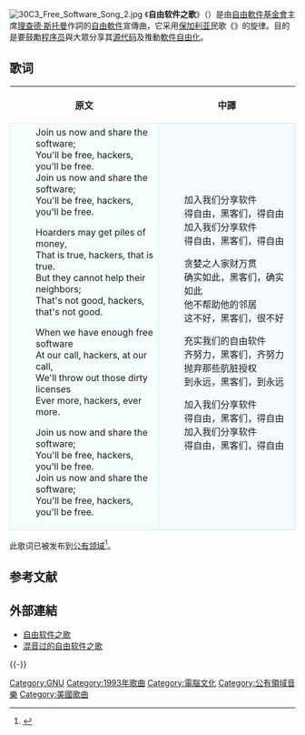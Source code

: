 {{Infobox song
| Name = 自由软件之歌
| original_name = The Free Software Song
| Cover = Free-software-song.svg
| Released = <!-- {{Start date|YYYY|MM|DD}} -->
| Published = 
| Length = <!-- {{Duration|m=MM|s=SS}} -->
| Writer = 
| Composer = 未知
| Lyricist = [[理查德·斯托曼|理查德·斯托曼]]
| Language = en
| Form = 
}}
[[File:30C3_Free_Software_Song_2.jpg|thumb]]
《'''自由软件之歌'''》（{{lang-en|The Free Software Song}}）是由[[自由軟件基金會|自由軟件基金會]]主席[[理查德·斯托曼|理查德·斯托曼]]作詞的[[自由軟件|自由軟件]]宣傳曲，它采用[[保加利亚|保加利亚]]民歌《{{tsl|en|Sadi Moma|Sadi Moma}}》的旋律。目的是要鼓勵[[程序员|程序员]]與大眾分享其[[源代码|源代码]]及推動[[自由软件|軟件自由化]]。

{{Listen|filename=Free_Software_Song_Bulgarian_Style.ogg|title=自由软件之歌|format=[[Ogg|Ogg]]}}
{{Listen|filename=Free_SoftWare_Song_RMS.ogg|title=理查德·斯托曼的演唱自由软件之歌|format=Ogg}}

== 歌词 ==
{| cellspacing=5 style="margin: auto"
!原文
!中譯
|--
|width=350 style="border:1px solid #CEF2E0; background-color: #F5FFFA; padding:5px"|
:Join us now and share the software;
:You'll be free, hackers, you'll be free.
:Join us now and share the software;
:You'll be free, hackers, you'll be free.

:Hoarders may get piles of money,
:That is true, hackers, that is true.
:But they cannot help their neighbors;
:That's not good, hackers, that's not good.

:When we have enough free software
:At our call, hackers, at our call,
:We'll throw out those dirty licenses
:Ever more, hackers, ever more.

:Join us now and share the software;
:You'll be free, hackers, you'll be free.
:Join us now and share the software;
:You'll be free, hackers, you'll be free.
|width=350 style="border:1px solid #CEDFF2; background-color: #F5FAFF; padding:5px"|
:加入我们分享软件
:得自由，黑客们，得自由
:加入我们分享软件
:得自由，黑客们，得自由

:贪婪之人家财万贯
:确实如此，黑客们，确实如此
:他不帮助他的邻居
:这不好，黑客们，很不好

:充实我们的自由软件
:齐努力，黑客们，齐努力
:抛弃那些肮脏授权
:到永远，黑客们，到永远

:加入我们分享软件
:得自由，黑客们，得自由
:加入我们分享软件
:得自由，黑客们，得自由
|}
此歌词已被发布到[[公有领域|公有领域]]<ref>{{Cite web|url=https://www.gnu.org/music/free-software-song.html|title=範本 - GNU 作業系統 - 自由軟體基金會（FSF）|accessdate=2016-10-10|author=|date=|work=www.gnu.org|publisher=}}</ref>。

== 参考文献 ==
{{reflist}}
== 外部連結 ==
{{commonscat|Free Software Song}}
* [http://www.gnu.org/music/free-software-song.html 自由软件之歌]
* [https://web.archive.org/web/20110222122059/http://freesoft.potlatch20.net/ 混音过的自由软件之歌]

{{-}}
{{主题|自由软件}}
{{GNU}}

[[Category:GNU|Category:GNU]]
[[Category:1993年歌曲|Category:1993年歌曲]]
[[Category:電腦文化|Category:電腦文化]]
[[Category:公有領域音樂|Category:公有領域音樂]]
[[Category:美國歌曲|Category:美國歌曲]]